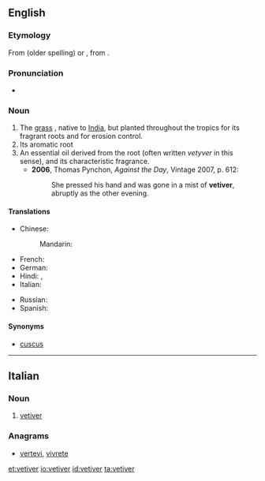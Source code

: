 ==English==
{{wikipedia|Chrysopogon zizanioides}}
===Etymology===
From {{etyl|fr|en}} {{term|vétyver|lang=fr}} (older spelling) or {{term|vétiver|lang=fr}}, from {{etyl|ta|en}} {{term|வெட்டிவேர்|tr=veṭṭiver|lang=ta}}.

===Pronunciation===
* {{IPA|/ˈvɛtɪvə/|lang=en}}

===Noun===
{{en-noun}}

# The [[grass]] {{taxlink|Chrysopogon zizanioides|species}}, native to [[India]], but planted throughout the tropics for its fragrant roots and for erosion control.
# Its aromatic root
# An essential oil derived from the root (often written ''vetyver'' in this sense), and its characteristic fragrance.
#* '''2006''', Thomas Pynchon, ''Against the Day'', Vintage 2007, p. 612:
#*: She pressed his hand and was gone in a mist of '''vetiver''', abruptly as the other evening.

====Translations====
{{trans-top|aromatic root}}
* Chinese:
*: Mandarin: {{t+|cmn|香根草|tr=Xiāng gēn cǎo|sc=Hani}}
* French: {{t+|fr|vétiver}}
* German: {{t|de|Vetiver|n}}
* Hindi: {{t|hi|खस|tr=khas|sc=Deva}}, {{t|hi|खसखस|tr=khaskhas|sc=Deva}}
* Italian: {{t|it|vetiver|m}}
{{trans-mid}}
* Russian: {{t|ru|ветивер|sc=Cyrl}}
* Spanish: {{t|es|vetiver|m}}
{{trans-bottom}}

====Synonyms====
* [[cuscus]]

----

==Italian==

===Noun===
{{head|it|noun|g=m|invariable}}

# [[#English|vetiver]]

===Anagrams===
* [[vertevi#Italian|vertevi]], [[vivrete#Italian|vivrete]]

[[et:vetiver]]
[[io:vetiver]]
[[id:vetiver]]
[[ta:vetiver]]